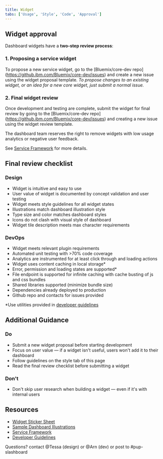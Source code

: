 ```yaml
---
title: Widget
tabs: ['Usage', 'Style', 'Code', 'Approval']
---
```


## Widget approval


Dashboard widgets have a <b>two-step review process</b>:


### 1. Proposing a service widget 

To propose a new service widget, go to the [Bluemix/core-dev repo] (https://github.ibm.com/Bluemix/core-dev/issues) and create a new issue using the widget proposal template. _To propose changes to an existing widget, or an idea for a new core widget, just submit a normal issue._


### 2. Final widget review

Once development and testing are complete, submit the widget for final review by going to the [Bluemix/core-dev repo] (https://github.ibm.com/Bluemix/core-dev/issues) and creating a new issue using the widget review template. 


The dashboard team reserves the right to remove widgets with low usage analytics or negative user feedback.


See [Service Framework](https://cloud.ibm.com/docs/service-framework?topic=service-framework-user-experience-ux-#ux015-dashboard-widgets) for more details. 

## Final review checklist

### Design


- Widget is intuitive and easy to use
- User value of widget is documented by concept validation and user testing
- Widget meets style guidelines for all widget states
- Illustrations match dashboard illustration style
- Type size and color matches dashboard styles
- Icons do not clash with visual style of dashboard
- Widget tile description meets max character requirements




### DevOps 


- Widget meets relevant plugin requirements 
- Automated unit testing with >70% code coverage
- Analytics are instrumented for at least click through and loading actions
- Widget uses content caching in local storage* 
- Error, permission and loading states are supported*
- File endpoint is supported for infinite caching with cache busting of js and css bundles
- Shared libraries supported (minimize bundle size)
- Dependencies already deployed to production
- Github repo and contacts for issues provided

*Use utilities provided in [developer guidelines](https://test.cloud.ibm.com/docs/developing/get-coding/console-sdk?topic=onboarding-console-slash-example#console-slash-example)


## Additional Guidance

### Do

- Submit a new widget proposal before starting development
- Focus on user value — if a widget isn't useful, users won't add it to their dashboard
- Follow guidelines on the style tab of this page
- Read the final review checklist before submitting a widget

### Don't

- Don't skip user research when building a widget — even if it's with internal users





## Resources

- [Widget Sticker Sheet](https://ibm.box.com/s/svdoa95p2p2l37x9jr25islcrv6t1or1)
- [Sample Dashboard Illustrations](https://ibm.box.com/s/f2efq7ylbuwlfwnpwdqzk45c6mkz17bc)
- [Service Framework](https://cloud.ibm.com/docs/service-framework?topic=service-framework-user-experience-ux-#ux015-dashboard-widgets)
- [Developer Guidelines](https://test.cloud.ibm.com/docs/developing/get-coding/console-sdk?topic=onboarding-step1-build#step1-build)

Questions? contact @Tessa (design) or @Arn (dev) or post to #pup-slashboard

